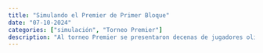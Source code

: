 ```yaml
---
title: "Simulando el Premier de Primer Bloque"
date: "07-10-2024"
categories: ["simulación", "Torneo Premier"]
description: "Al torneo Premier se presentaron decenas de jugadores olímpicos, consiguiendo ganar el torneo. ¿Qué pasaría si se repitiera el Premier unas 10000 veces?"
---
```


